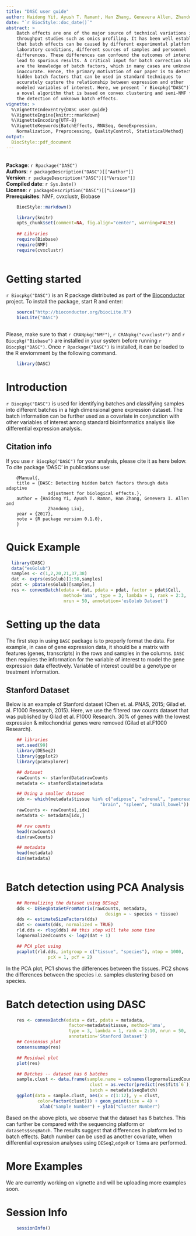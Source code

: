 ```yaml
---
title: "DASC user guide"
author: Haidong Yi†, Ayush T. Raman†, Han Zhang, Genevera Allen, Zhandong Liu
date: "`r BiocStyle::doc_date()`"
abstract: >
    Batch effects are one of the major source of technical variations in high 
    throughput studies such as omics profiling. It has been well established 
    that batch effects can be caused by different experimental platforms, 
    laboratory conditions, different sources of samples and personnel 
    differences. These differences can confound the outcomes of interest and 
    lead to spurious results. A critical input for batch correction algorithms 
    are the knowledge of batch factors, which in many cases are unknown or 
    inaccurate. Hence, the primary motivation of our paper is to detect 
    hidden batch factors that can be used in standard techniques to 
    accurately capture the relationship between expression and other 
    modeled variables of interest. Here, we present `r Biocpkg("DASC")`, 
    a novel algorithm that is based on convex clustering and semi-NMF for 
    the detection of unknown batch effects.
vignette: >
  %\VignetteIndexEntry{DASC user guide} 
  %\VignetteEngine{knitr::rmarkdown} 
  %\VignetteEncoding{UTF-8} 
  %\VignetteKeywords{BatchEffects, RNASeq, GeneExpression, 
    Normalization, Preprocessing, QualityControl, StatisticalMethod}
output: 
  BiocStyle::pdf_document
---
```

  
<br>
    **Package**: `r Rpackage("DASC")`<br />
    **Authors**: `r packageDescription("DASC")[["Author"]]` <br />
    **Version**: `r packageDescription("DASC")[["Version"]]`<br />
    **Compiled date**: `r Sys.Date()`<br />
    **License**: `r packageDescription("DASC")[["License"]]`<br />
    **Prerequisites**: NMF, cvxclustr, Biobase <br />
  
```r

    BiocStyle::markdown()

```


```r

    library(knitr)
    opts_chunk$set(comment=NA, fig.align="center", warning=FALSE)
    
    ## Libraries
    require(Biobase)
    require(NMF)
    require(cvxclustr)
    
```

# Getting started

`r Biocpkg("DASC")` is an R package distributed as part of the 
    [Bioconductor](http://bioconductor.org) project. To install the
    package, start R and enter:


```r
    
    source("http://bioconductor.org/biocLite.R")
    biocLite("DASC")
    
```


Please, make sure to that `r CRANpkg("NMF")`, `r CRANpkg("cvxclustr")` and 
    `r Biocpkg("Biobase")` are installed in your system before running 
    `r Biocpkg("DASC")`. Once `r Rpackage("DASC")` is installed, it can be 
    loaded to the R enviornment by the following command.


```r

    library(DASC)

```

# Introduction

`r Biocpkg("DASC")` is used for identifying batches and classifying samples 
    into different batches in a high dimensional gene expression dataset. 
    The batch information can be further used as a covariate in conjunction 
    with other variables of interest among standard bioinformatics analysis 
    like differential expression analysis.

## Citation info

If you use `r Biocpkg("DASC")` for your analysis, please cite it as here 
    below. To cite package ‘DASC’ in publications use:

```
    @Manual{,
    title = {DASC: Detecting hidden batch factors through data adaptive 
                adjustment for biological effects.},
    author = {Haidong Yi, Ayush T. Raman, Han Zhang, Genevera I. Allen and 
                Zhandong Liu},
    year = {2017},
    note = {R package version 0.1.0},
    }
```

# Quick Example

```r
  library(DASC)
  data("esGolub")
  samples <- c(1,2,20,21,37,38)
  dat <- exprs(esGolub)[1:50,samples]
  pdat <- pData(esGolub)[samples,]
  res <- convexBatch(edata = dat, pdata = pdat, factor = pdat$Cell,  
                      method='ama', type = 3, lambda = 1, rank = 2:3,
                      nrun = 50, annotation='esGolub Dataset')
```

# Setting up the data

The first step in using `DASC` package is to properly format the data. For 
    example, in case of gene expression data, it should be a matrix with 
    features (genes, transcripts) in the rows and samples in the columns.
    `DASC` then requires the information for the variable of interest to 
    model the gene expression data effectively. Variable of interest could 
    be a genotype or treatment information. 

## Stanford Dataset

Below is an example of Stanford dataset (Chen et. al. PNAS, 2015; 
    Gilad et. al. F1000 Research, 2015). Here, we use the filtered raw 
    counts dataset that was published by Gilad et al. F1000 Research. 
    30% of genes with the lowest expression & mitochondrial genes were 
    removed (Gilad et al.F1000 Research). 

```r

    ## libraries
    set.seed(99)
    library(DESeq2)
    library(ggplot2)
    library(pcaExplorer)

    ## dataset
    rawCounts <- stanfordData$rawCounts
    metadata <- stanfordData$metadata

    ## Using a smaller dataset
    idx <- which(metadata$tissue %in% c("adipose", "adrenal", "pancreas", 
                                    "brain", "spleen", "small_bowel"))
    rawCounts <- rawCounts[,idx]
    metadata <- metadata[idx,]

    ## raw counts
    head(rawCounts)
    dim(rawCounts)

    ## metadata
    head(metadata)
    dim(metadata)
    
```

# Batch detection using PCA Analysis

```r

    ## Normalizing the dataset using DESeq2
    dds <- DESeqDataSetFromMatrix(rawCounts, metadata, 
                                      design = ~ species + tissue)
    dds <- estimateSizeFactors(dds)
    dat <- counts(dds, normalized = TRUE)
    rld.dds <- rlog(dds) ## this step will take some time
    lognormalizedCounts <- log2(dat + 1)

    ## PCA plot using 
    pcaplot(rld.dds, intgroup = c("tissue", "species"), ntop = 1000, 
                pcX = 1, pcY = 2)

```


In the PCA plot, PC1 shows the differences between the tissues. PC2 shows 
    the differences between the species i.e. samples clustering based 
    on species.

# Batch detection using DASC

```r
    
    res <- convexBatch(edata = dat, pdata = metadata, 
                        factor=metadata$tissue, method='ama', 
                        type = 3, lambda = 1, rank = 2:10, nrun = 50, 
                        annotation='Stanford Dataset')
    ## Consensus plot
    consensusmap(res)

```

```r

    ## Residual plot
    plot(res)

``` 

```r
 
    ## Batches -- dataset has 6 batches
    sample.clust <- data.frame(sample.name = colnames(lognormalizedCounts), 
                                clust = as.vector(predict(res$fit$`6`)), 
                                batch = metadata$seqBatch)
    ggplot(data = sample.clust, aes(x = c(1:12), y = clust, 
            color=factor(clust))) + geom_point(size = 4) + 
             xlab("Sample Number") + ylab("Cluster Number")

```


Based on the above plots, we observe that the dataset has 6 batches. This 
    can further be compared with the sequencing platform or 
    `datasets$seqBatch`. The results suggest that differences in platform 
    led to batch effects. Batch number can be used as another covariate, 
    when differential expression analyses using `DESeq2`,`edgeR` 
    or `limma` are performed.

# More Examples

We are currently working on vignette and will be uploading more 
    examples soon.

# Session Info

```r

    sessionInfo()

```
